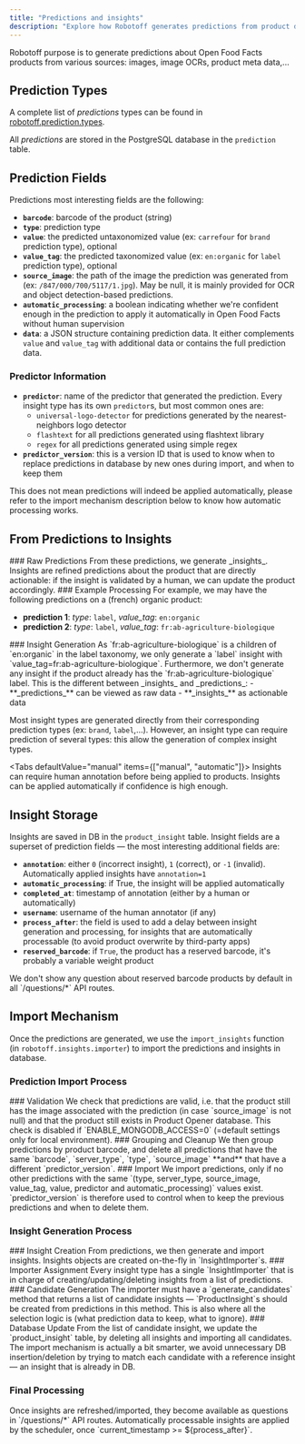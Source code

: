 ```yaml
---
title: "Predictions and insights"
description: "Explore how Robotoff generates predictions from product data and images, then converts them into actionable insights for Open Food Facts product improvement."
---
```



<Callout title="Purpose">
  Robotoff purpose is to generate predictions about Open Food Facts products
  from various sources: images, image OCRs, product meta data,...
</Callout>

## Prediction Types

A complete list of _predictions_ types can be found in [robotoff.prediction.types](https://github.com/openfoodfacts/robotoff/blob/main/robotoff/prediction/types.py).

<Cards>
  <Card
    title="brand"
    description="Brand identification from product images and text"
  />
  <Card
    title="label"
    description="Label detection (organic, gluten-free, etc.)"
  />
  <Card title="category" description="Product category classification" />
  <Card
    title="ingredient"
    description="Ingredient list extraction and parsing"
  />
</Cards>

All _predictions_ are stored in the PostgreSQL database in the `prediction` table.

## Prediction Fields

<Callout title="Key Fields">
  Predictions most interesting fields are the following:
</Callout>

- **`barcode`**: barcode of the product (string)
- **`type`**: prediction type
- **`value`**: the predicted untaxonomized value (ex: `carrefour` for `brand` prediction type), optional
- **`value_tag`**: the predicted taxonomized value (ex: `en:organic` for `label` prediction type), optional
- **`source_image`**: the path of the image the prediction was generated from (ex: `/847/000/700/5117/1.jpg`). May be null, it is mainly provided for OCR and object detection-based predictions.
- **`automatic_processing`**: a boolean indicating whether we're confident enough in the prediction to apply it automatically in Open Food Facts without human supervision
- **`data`**: a JSON structure containing prediction data. It either complements `value` and `value_tag` with additional data or contains the full prediction data.

### Predictor Information

- **`predictor`**: name of the predictor that generated the prediction. Every insight type has its own `predictor`s, but most common ones are:
  - `universal-logo-detector` for predictions generated by the nearest-neighbors logo detector
  - `flashtext` for all predictions generated using flashtext library
  - `regex` for all predictions generated using simple regex
- **`predictor_version`**: this is a version ID that is used to know when to replace predictions in database by new ones during import, and when to keep them

<Callout type="info" title="Automatic Processing">
  This does not mean predictions will indeed be applied automatically, please
  refer to the import mechanism description below to know how automatic
  processing works.
</Callout>

## From Predictions to Insights

<Steps>
<Step>
### Raw Predictions
From these predictions, we generate _insights_. Insights are refined predictions about the product that are directly actionable: if the insight is validated by a human, we can update the product accordingly.
</Step>

<Step>
### Example Processing
For example, we may have the following predictions on a (french) organic product:

- **prediction 1**: _type_: `label`, _value_tag_: `en:organic`
- **prediction 2**: _type_: `label`, _value_tag_: `fr:ab-agriculture-biologique`

</Step>

<Step>
### Insight Generation
As `fr:ab-agriculture-biologique` is a children of `en:organic` in the label taxonomy, we only generate a `label` insight with `value_tag=fr:ab-agriculture-biologique`. Furthermore, we don't generate any insight if the product already has the `fr:ab-agriculture-biologique` label.
</Step>
</Steps>

<Callout title="Key Difference">
  This is the different between _insights_ and _predictions_: -
  **_predictions_** can be viewed as raw data - **_insights_** as actionable
  data
</Callout>

Most insight types are generated directly from their corresponding prediction types (ex: `brand`, `label`,...). However, an insight type can require prediction of several types: this allow the generation of complex insight types.

<Tabs defaultValue="manual" items={["manual", "automatic"]}>
  <Tab value="manual">
    Insights can require human annotation before being applied to products.
  </Tab>
  <Tab value="automatic">
    Insights can be applied automatically if confidence is high enough.
  </Tab>
</Tabs>

## Insight Storage

Insights are saved in DB in the `product_insight` table. Insight fields are a superset of prediction fields — the most interesting additional fields are:

- **`annotation`**: either `0` (incorrect insight), `1` (correct), or `-1` (invalid). Automatically applied insights have `annotation=1`
- **`automatic_processing`**: if True, the insight will be applied automatically
- **`completed_at`**: timestamp of annotation (either by a human or automatically)
- **`username`**: username of the human annotator (if any)
- **`process_after`**: the field is used to add a delay between insight generation and processing, for insights that are automatically processable (to avoid product overwrite by third-party apps)
- **`reserved_barcode`**: if `True`, the product has a reserved barcode, it's probably a variable weight product

<Callout type="warn" title="Reserved Barcodes">
  We don't show any question about reserved barcode products by default in all
  `/questions/*` API routes.
</Callout>

## Import Mechanism

Once the predictions are generated, we use the `import_insights` function (in `robotoff.insights.importer`) to import the predictions and insights in database.

### Prediction Import Process

<Steps>
<Step>
### Validation
We check that predictions are valid, i.e. that the product still has the image associated with the prediction (in case `source_image` is not null) and that the product still exists in Product Opener database.

<Callout type="info">
This check is disabled if `ENABLE_MONGODB_ACCESS=0` (=default settings only for local environment).
</Callout>
</Step>

<Step>
  ### Grouping and Cleanup We then group predictions by product barcode, and
  delete all predictions that have the same `barcode`, `server_type`, `type`,
  `source_image` **and** that have a different `predictor_version`.
</Step>

<Step>
### Import
We import predictions, only if no other predictions with the same `(type, server_type, source_image, value_tag, value, predictor and automatic_processing)` values exist.
</Step>
</Steps>

<Callout title="Version Control">
  `predictor_version` is therefore used to control when to keep the previous
  predictions and when to delete them.
</Callout>

### Insight Generation Process

<Steps>
<Step>
### Insight Creation
From predictions, we then generate and import insights. Insights objects are created on-the-fly in `InsightImporter`s.
</Step>

<Step>
  ### Importer Assignment Every insight type has a single `InsightImporter` that
  is in charge of creating/updating/deleting insights from a list of
  predictions.
</Step>

<Step>
  ### Candidate Generation The importer must have a `generate_candidates` method
  that returns a list of candidate insights — `ProductInsight`s should be
  created from predictions in this method. This is also where all the selection
  logic is (what prediction data to keep, what to ignore).
</Step>

<Step>
### Database Update
From the list of candidate insight, we update the `product_insight` table, by deleting all insights and importing all candidates. The import mechanism is actually a bit smarter, we avoid unnecessary DB insertion/deletion by trying to match each candidate with a reference insight — an insight that is already in DB.
</Step>
</Steps>

### Final Processing

<Callout type="success" title="Availability">
  Once insights are refreshed/imported, they become available as questions in
  `/questions/*` API routes. Automatically processable insights are applied by
  the scheduler, once `current_timestamp >= ${process_after}`.
</Callout>
